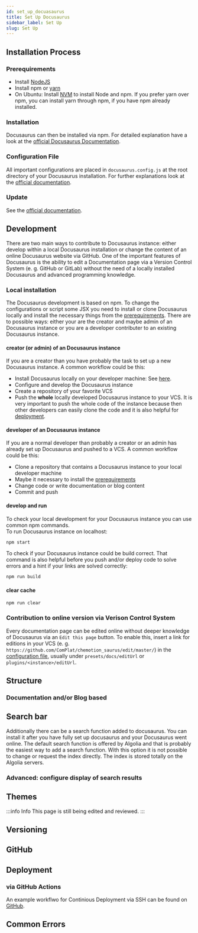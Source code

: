 ```yaml
---
id: set_up_docuasaurus
title: Set Up Docusaurus
sidebar_label: Set Up
slug: Set Up
---
```


## Installation Process
### Prerequirements
- Install [NodeJS](https://nodejs.org/en/download/)
- Install npm or [yarn](https://classic.yarnpkg.com/en/docs/install)
- On Ubuntu: Install [NVM](https://github.com/nvm-sh/nvm#installing-and-updating) to install Node and npm. If you prefer yarn over npm, you can install yarn through npm, if you have npm already installed.

### Installation
Docusaurus can then be installed via npm. For detailed explanation have a look at the [official Docusaurus Documentation](https://docusaurus.io/docs/installation).

### Configuration File
All important configurations are placed in `docusaurus.config.js` at the root directory of your Docusaurus installation. For further explanations look at the [official documentation](https://docusaurus.io/docs/docusaurus.config.js).

### Update
See the [official documentation](https://docusaurus.io/docs/installation#updating-your-docusaurus-version).

## Development
There are two main ways to contribute to Docusaurus instance: either develop within a local Docusaurus installation or change the content of an online Docusaurus website via GitHub. One of the important features of Docusaurus is the ability to edit a Documentation page via a Version Control System (e. g. GitHub or GitLab) without the need of a locally installed Docusaurus and advanced programming knowledge.

### Local installation
The Docusaurus development is based on npm. To change the configurations or script some JSX you need to install or clone Docusaurus locally and install the necessary things from the [prerequirements](#prerequirements). 
There are to possible ways: either your are the creator and maybe admin of an Docusaurus instance or you are a developer contributer to an existing Docusaurus instance.
#### creator (or admin) of an Docusaurus instance
If you are a creator than you have probably the task to set up a new Docusaurus instance. A common workflow could be this:
- Install Docusaurus locally on your developer machine: See [here](#installation).
- Configure and develop the Docusaurus instance
- Create a repository of your favorite VCS
- Push the <b>whole</b> locally developed Docusaurus instance to your VCS. It is very important to push the whole code of the instance because then other developers can easily clone the code and it is also helpful for [deployment](#deployment).
#### developer of an Docusaurus instance
If you are a normal developer than probably a creator or an admin has already set up Docusaurus and pushed to a VCS. A common workflow could be this:
- Clone a repository that contains a Docusaurus instance to your local developer machine
- Maybe it necessary to install the [prerequirements](#prerequirements)
- Change code or write documentation or blog content
- Commit and push

#### develop and run
To check your local development for your Docusaurus instance you can use common npm commands.   
To run Docusaurus instance on localhost:
```sh
npm start
```
To check if your Docusaurus instance could be build correct. That command is also helpful before you push and/or deploy code to solve errors and a hint if your links are solved correctly:
```sh
npm run build
```
#### clear cache
```sh
npm run clear
```
### Contribution to online version via Verison Control System
Every documentation page can be edited online without deeper knowledge of Docusaurus via an `Edit this page` button. To enable this, insert a link for editions in your VCS (e. g. `https://github.com/ComPlat/chemotion_saurus/edit/master/`) in the [configuration file](#configuration-file), usually under `presets/docs/editUrl` or `plugins/<instance>/editUrl`.

## Structure
### Documentation and/or Blog based

## Search bar
Additionally there can be a search function added to docusaurus. You can install it after you have fully set up docusaurus and your Docusaurus went online. The default search function is offered by Algolia and that is probably the easiest way to add a search function. 
With this option it is not possible to change or request the index directly. The index is stored totally on the Algolia servers.
### Advanced: configure display of search results

## Themes
:::info Info 
This page is still being edited and reviewed.
::: 

## Versioning


## GitHub

## Deployment
### via GitHub Actions
An example workflwo for Continious Deployment via SSH can be found on [GitHub](https://github.com/ComPlat/chemotion_saurus/blob/master/.github/workflows/build.yml).

## Common Errors


